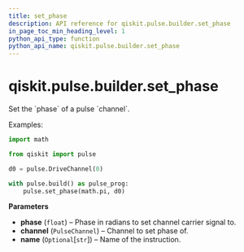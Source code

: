 ```yaml
---
title: set_phase
description: API reference for qiskit.pulse.builder.set_phase
in_page_toc_min_heading_level: 1
python_api_type: function
python_api_name: qiskit.pulse.builder.set_phase
---
```


<span id="qiskit-pulse-builder-set-phase" />

# qiskit.pulse.builder.set\_phase

<Function id="qiskit.pulse.builder.set_phase" isDedicatedPage={true} github="https://github.com/qiskit/qiskit/tree/stable/0.19/qiskit/pulse/builder.py" signature="set_phase(phase, channel, name=None)">
  Set the `phase` of a pulse `channel`.

  Examples:

  ```python
  import math

  from qiskit import pulse

  d0 = pulse.DriveChannel(0)

  with pulse.build() as pulse_prog:
      pulse.set_phase(math.pi, d0)
  ```

  **Parameters**

  *   **phase** (`float`) – Phase in radians to set channel carrier signal to.
  *   **channel** (`PulseChannel`) – Channel to set phase of.
  *   **name** (`Optional`\[`str`]) – Name of the instruction.
</Function>

